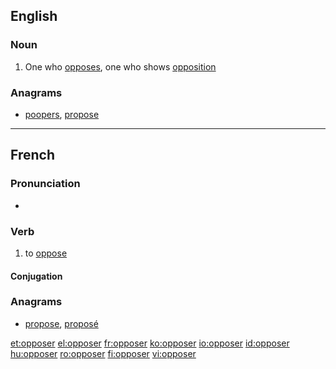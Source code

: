==English==

===Noun===
{{en-noun}}

# One who [[oppose]]s, one who shows [[opposition]]

===Anagrams===
* [[poopers#English|poopers]], [[propose#English|propose]]

----

==French==

===Pronunciation===
* {{audio|Fr-opposer.ogg|audio}}

===Verb===
{{fr-verb}}

# to [[oppose]]

====Conjugation====
{{fr-conj-er|oppos|avoir}}

===Anagrams===
* [[propose#French|propose]], [[proposé#French|proposé]]

[[et:opposer]]
[[el:opposer]]
[[fr:opposer]]
[[ko:opposer]]
[[io:opposer]]
[[id:opposer]]
[[hu:opposer]]
[[ro:opposer]]
[[fi:opposer]]
[[vi:opposer]]